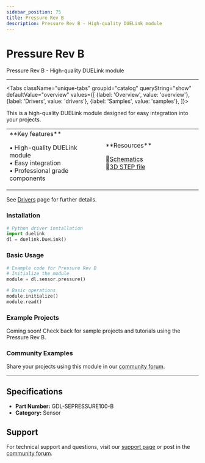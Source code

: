 ```yaml
---
sidebar_position: 75
title: Pressure Rev B
description: Pressure Rev B - High-quality DUELink module
---
```



# Pressure Rev B

<ProductImageSelector 
  partNumber="sepressure100-b"
  productName="Pressure Rev B"
/>

Pressure Rev B - High-quality DUELink module

---

<Tabs className="unique-tabs" groupid="catalog" queryString="show" defaultValue="overview"
  values={[
    {label: 'Overview', value: 'overview'},
    {label: 'Drivers', value: 'drivers'},
    {label: 'Samples', value: 'samples'},
  ]}>

<TabItem value="overview">

This is a high-quality DUELink module designed for easy integration into your projects.

<table><td width='50%'>
**Key features**

• High-quality DUELink module<br/>
• Easy integration<br/>
• Professional grade components<br/>

</td><td width='50%'>
**Resources**
 
📄[Schematics](/sch/sepressure100-b.pdf)<br/>
🔩[3D STEP file](/3d/sepressure100-b.step)<br/>

</td></table>

</TabItem>

<TabItem value="drivers">

See [Drivers](../../engine/drivers) page for further details.

### Installation

```python
# Python driver installation
import duelink
dl = duelink.DueLink()
```

### Basic Usage

```python
# Example code for Pressure Rev B
# Initialize the module
module = dl.sensor.pressure()

# Basic operations
module.initialize()
module.read()
```

</TabItem>

<TabItem value="samples">

### Example Projects

Coming soon! Check back for sample projects and tutorials using the Pressure Rev B.

### Community Examples

Share your projects using this module in our [community forum](https://forums.ghielectronics.com).

</TabItem>

</Tabs>

---

## Specifications

- **Part Number:** GDL-SEPRESSURE100-B
- **Category:** Sensor

## Support

For technical support and questions, visit our [support page](../../support) or post in the [community forum](https://forums.ghielectronics.com).
